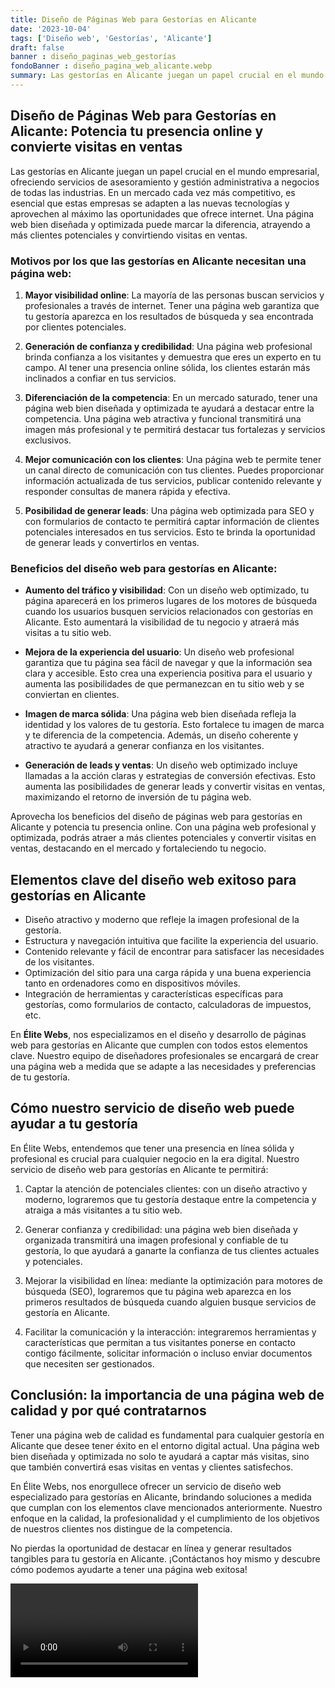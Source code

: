 ```yaml
---
title: Diseño de Páginas Web para Gestorías en Alicante
date: '2023-10-04'
tags: ['Diseño web', 'Gestorías', 'Alicante']
draft: false
banner : diseño_paginas_web_gestorías
fondoBanner : diseño_pagina_web_alicante.webp
summary: Las gestorías en Alicante juegan un papel crucial en el mundo empresarial, ofreciendo servicios de asesoramiento y gestión administrativa a negocios de todas las industrias. En un mercado cada vez más competitivo, es esencial que estas empresas se adapten a las nuevas tecnologías y aprovechen al máximo las oportunidades que ofrece internet. Una página web bien diseñada y optimizada puede marcar la diferencia, atrayendo a más clientes potenciales y convirtiendo visitas en ventas.
---
```


## Diseño de Páginas Web para Gestorías en Alicante: Potencia tu presencia online y convierte visitas en ventas

Las gestorías en Alicante juegan un papel crucial en el mundo empresarial, ofreciendo servicios de asesoramiento y gestión administrativa a negocios de todas las industrias. En un mercado cada vez más competitivo, es esencial que estas empresas se adapten a las nuevas tecnologías y aprovechen al máximo las oportunidades que ofrece internet. Una página web bien diseñada y optimizada puede marcar la diferencia, atrayendo a más clientes potenciales y convirtiendo visitas en ventas.

### Motivos por los que las gestorías en Alicante necesitan una página web:

1. **Mayor visibilidad online**: La mayoría de las personas buscan servicios y profesionales a través de internet. Tener una página web garantiza que tu gestoría aparezca en los resultados de búsqueda y sea encontrada por clientes potenciales.

2. **Generación de confianza y credibilidad**: Una página web profesional brinda confianza a los visitantes y demuestra que eres un experto en tu campo. Al tener una presencia online sólida, los clientes estarán más inclinados a confiar en tus servicios.

3. **Diferenciación de la competencia**: En un mercado saturado, tener una página web bien diseñada y optimizada te ayudará a destacar entre la competencia. Una página web atractiva y funcional transmitirá una imagen más profesional y te permitirá destacar tus fortalezas y servicios exclusivos.

4. **Mejor comunicación con los clientes**: Una página web te permite tener un canal directo de comunicación con tus clientes. Puedes proporcionar información actualizada de tus servicios, publicar contenido relevante y responder consultas de manera rápida y efectiva.

5. **Posibilidad de generar leads**: Una página web optimizada para SEO y con formularios de contacto te permitirá captar información de clientes potenciales interesados en tus servicios. Esto te brinda la oportunidad de generar leads y convertirlos en ventas.

### Beneficios del diseño web para gestorías en Alicante:

- **Aumento del tráfico y visibilidad**: Con un diseño web optimizado, tu página aparecerá en los primeros lugares de los motores de búsqueda cuando los usuarios busquen servicios relacionados con gestorías en Alicante. Esto aumentará la visibilidad de tu negocio y atraerá más visitas a tu sitio web.

- **Mejora de la experiencia del usuario**: Un diseño web profesional garantiza que tu página sea fácil de navegar y que la información sea clara y accesible. Esto crea una experiencia positiva para el usuario y aumenta las posibilidades de que permanezcan en tu sitio web y se conviertan en clientes.

- **Imagen de marca sólida**: Una página web bien diseñada refleja la identidad y los valores de tu gestoría. Esto fortalece tu imagen de marca y te diferencia de la competencia. Además, un diseño coherente y atractivo te ayudará a generar confianza en los visitantes.

- **Generación de leads y ventas**: Un diseño web optimizado incluye llamadas a la acción claras y estrategias de conversión efectivas. Esto aumenta las posibilidades de generar leads y convertir visitas en ventas, maximizando el retorno de inversión de tu página web.

Aprovecha los beneficios del diseño de páginas web para gestorías en Alicante y potencia tu presencia online. Con una página web profesional y optimizada, podrás atraer a más clientes potenciales y convertir visitas en ventas, destacando en el mercado y fortaleciendo tu negocio.

<GifSeo />

<Cta />

## Elementos clave del diseño web exitoso para gestorías en Alicante

- Diseño atractivo y moderno que refleje la imagen profesional de la gestoría.
- Estructura y navegación intuitiva que facilite la experiencia del usuario.
- Contenido relevante y fácil de encontrar para satisfacer las necesidades de los visitantes.
- Optimización del sitio para una carga rápida y una buena experiencia tanto en ordenadores como en dispositivos móviles.
- Integración de herramientas y características específicas para gestorías, como formularios de contacto, calculadoras de impuestos, etc.

En **Élite Webs**, nos especializamos en el diseño y desarrollo de páginas web para gestorías en Alicante que cumplen con todos estos elementos clave. Nuestro equipo de diseñadores profesionales se encargará de crear una página web a medida que se adapte a las necesidades y preferencias de tu gestoría.

## Cómo nuestro servicio de diseño web puede ayudar a tu gestoría

En Élite Webs, entendemos que tener una presencia en línea sólida y profesional es crucial para cualquier negocio en la era digital. Nuestro servicio de diseño web para gestorías en Alicante te permitirá:

1. Captar la atención de potenciales clientes: con un diseño atractivo y moderno, lograremos que tu gestoría destaque entre la competencia y atraiga a más visitantes a tu sitio web.

2. Generar confianza y credibilidad: una página web bien diseñada y organizada transmitirá una imagen profesional y confiable de tu gestoría, lo que ayudará a ganarte la confianza de tus clientes actuales y potenciales.

3. Mejorar la visibilidad en línea: mediante la optimización para motores de búsqueda (SEO), lograremos que tu página web aparezca en los primeros resultados de búsqueda cuando alguien busque servicios de gestoría en Alicante.

4. Facilitar la comunicación y la interacción: integraremos herramientas y características que permitan a tus visitantes ponerse en contacto contigo fácilmente, solicitar información o incluso enviar documentos que necesiten ser gestionados.

## Conclusión: la importancia de una página web de calidad y por qué contratarnos

Tener una página web de calidad es fundamental para cualquier gestoría en Alicante que desee tener éxito en el entorno digital actual. Una página web bien diseñada y optimizada no solo te ayudará a captar más visitas, sino que también convertirá esas visitas en ventas y clientes satisfechos.

En Élite Webs, nos enorgullece ofrecer un servicio de diseño web especializado para gestorías en Alicante, brindando soluciones a medida que cumplan con los elementos clave mencionados anteriormente. Nuestro enfoque en la calidad, la profesionalidad y el cumplimiento de los objetivos de nuestros clientes nos distingue de la competencia.

No pierdas la oportunidad de destacar en línea y generar resultados tangibles para tu gestoría en Alicante. ¡Contáctanos hoy mismo y descubre cómo podemos ayudarte a tener una página web exitosa!

<Video />

<CtaBot job='Gestorías' city='Alicante'/>

<Gmaps query='Alicante+españa+maps' />
